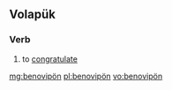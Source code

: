 ==Volapük==

===Verb===
{{head|vo|verb}}

# to [[congratulate]]

[[mg:benovipön]]
[[pl:benovipön]]
[[vo:benovipön]]